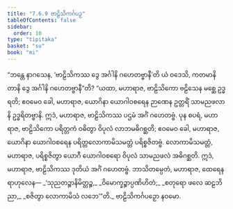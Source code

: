 ```yaml
---
title: "7.6.9 ဗာဠိသိကင်္ဂပဉှ"
tableOfContents: false
sidebar:
  order: 10
type: "tipitaka"
basket: "su"
book: "mi"
---
```



<DynamicBreadcrumb />

<Division number="283" book="mi">

<Paragraph number="1974" book="mi">
“ဘန္တေ နာဂသေန, ‘ဗာဠိသိကဿ ဒွေ အင်္ဂါနိ ဂဟေတဗ္ဗာနီ’တိ ယံ ဝဒေသိ, ကတမာနိ တာနိ ဒွေ အင်္ဂါနိ ဂဟေတဗ္ဗာနီ”တိ? “ယထာ, မဟာရာဇ, ဗာဠိသိကော ဗဠိသေန မစ္ဆေ ဥဒ္ဓရတိ; ဧဝမေဝ ခေါ, မဟာရာဇ, ယောဂိနာ ယောဂါဝစရေန ဉာဏေန ဥတ္တရိံ သာမညဖလာနိ ဥဒ္ဓရိတဗ္ဗာနိ. ဣဒံ, မဟာရာဇ, ဗာဠိသိကဿ ပဌမံ အင်္ဂံ ဂဟေတဗ္ဗံ.
</Paragraph>

<Paragraph number="1975" book="mi">
ပုန စပရံ, မဟာရာဇ, ဗာဠိသိကော ပရိတ္တကံ ဝဓိတွာ ဝိပုလံ လာဘမဓိဂစ္ဆတိ; ဧဝမေဝ ခေါ, မဟာရာဇ, ယောဂိနာ ယောဂါဝစရေန ပရိတ္တလောကာမိသမတ္တံ ပရိစ္စဇိတဗ္ဗံ. လောကာမိသမတ္တံ, မဟာရာဇ, ပရိစ္စဇိတွာ ယောဂီ ယောဂါဝစရော ဝိပုလံ သာမညဖလံ အဓိဂစ္ဆတိ. ဣဒံ, မဟာရာဇ, ဗာဠိသိကဿ ဒုတိယံ အင်္ဂံ ဂဟေတဗ္ဗံ. ဘာသိတမ္ပေတံ, မဟာရာဇ, ထေရေန ရာဟုလေန—
</Paragraph>

<Paragraph number="1976" type="verses" book="mi">
_‘သုညတဉ္စာနိမိတ္တဉ္စ,_  
_ဝိမောက္ခဉ္စာပ္ပဏိဟိတံ;_  
_စတုရော ဖလေ ဆဠဘိညာ,_  
_စဇိတွာ လောကာမိသံ လဘေ’”တိ._  


</Paragraph>
</Division>

<Paragraph number="1977" type="center" book="mi">
ဗာဠိသိကင်္ဂပဉှော နဝမော.
</Paragraph>